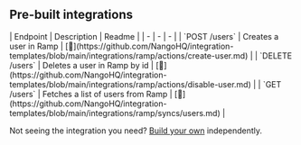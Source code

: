 
## Pre-built integrations

<AccordionGroup>


<Accordion title="Users">
| Endpoint | Description | Readme |
| - | - | - |
| `POST /users` | Creates a user in Ramp | [🔗](https://github.com/NangoHQ/integration-templates/blob/main/integrations/ramp/actions/create-user.md) |
| `DELETE /users` | Deletes a user in Ramp by id | [🔗](https://github.com/NangoHQ/integration-templates/blob/main/integrations/ramp/actions/disable-user.md) |
| `GET /users` | Fetches a list of users from Ramp | [🔗](https://github.com/NangoHQ/integration-templates/blob/main/integrations/ramp/syncs/users.md) |
</Accordion>

</AccordionGroup>

<Tip>Not seeing the integration you need? [Build your own](https://docs.nango.dev/guides/custom-integrations/overview) independently.</Tip>
